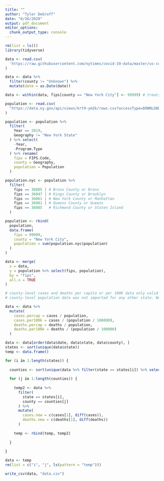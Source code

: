 ```yaml
---
title: ""
author: "Tyler DeGroff"
date: "6/26/2020"
output: pdf_document
editor_options: 
  chunk_output_type: console
---
```


```r
rm(list = ls())
library(tidyverse)
```

```r
data <- read.csv(
  'https://raw.githubusercontent.com/nytimes/covid-19-data/master/us-counties.csv'
)

data <- data %>% 
  filter(county != "Unknown") %>%
  mutate(date = as.Date(date))

data <- within(data, fips[county == "New York City"] <- 99999) # treats NYC as a county
```

```r
population <- read.csv(
  "https://data.ny.gov/api/views/krt9-ym2k/rows.csv?accessType=DOWNLOAD&sorting=true"
)

population <- population %>%
  filter(
    Year == 2019,
    Geography != "New York State"
  ) %>% select(
    -Year,
    -Program.Type
  ) %>% rename(
    fips = FIPS.Code,
    county = Geography,
    population = Population
  )

population.nyc <- population %>%
  filter(
    fips == 36005 | # Bronx County or Bronx
    fips == 36047 | # Kings County or Brooklyn
    fips == 36061 | # New York County or Manhattan
    fips == 36081 | # Queens County or Queens
    fips == 36085   # Richmond County or Staten Island
  )

population <- rbind(
  population,
  data.frame(
    fips = 99999,
    county = "New York City",
    population = sum(population.nyc$population)
  )
)
```

```r
data <- merge(
  x = data, 
  y = population %>% select(fips, population),
  by = "fips",
  all.x = TRUE
)

# county-level cases and deaths per capita or per 100K data only valid for New York State
# county-level population data was not imported for any other state. NAs result.

data <- data %>% 
  mutate(
    cases.percap = cases / population,
    cases.per100k = cases / (population / 100000),
    deaths.percap = deaths / population,
    deaths.per100k = deaths / (population / 100000)
  )
```

```r
data <- data[order(data$date, data$state, data$county), ]
states <- sort(unique(data$state))
temp <- data.frame()

for (i in 1:length(states)) {
  
  counties <- sort(unique(data %>% filter(state == states[i]) %>% select(county))[, 1])
  
  for (j in 1:length(counties)) {
    
    temp2 <- data %>% 
      filter(
        state == states[i],
        county == counties[j]
      ) %>%
      mutate(
        cases.new = c(cases[1], diff(cases)),
        deaths.new = c(deaths[1], diff(deaths))
      )
    
    temp <- rbind(temp, temp2)
    
  }
  
}

data <- temp
rm(list = c("i", "j", ls(pattern = "temp")))
```

```r
write_csv(data, "data.csv")
```